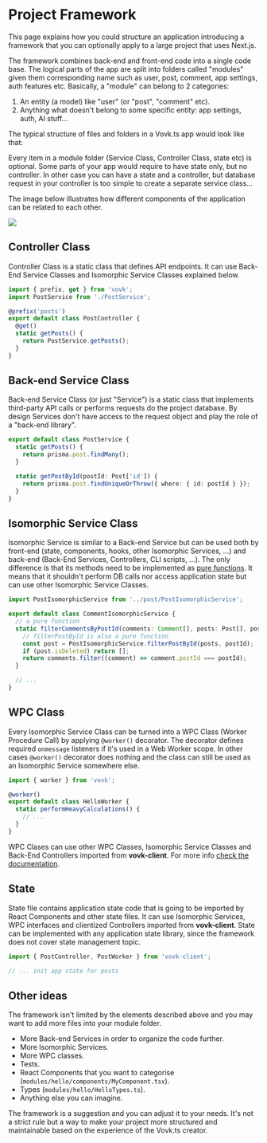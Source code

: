 
# Project Framework

This page explains how you could structure an application introducing a framework that you can optionally apply to a large project that uses Next.js.

The framework combines back-end and front-end code into a single code base. The logical parts of the app are split into folders called "modules" given them corresponding name such as user, post, comment, app settings, auth features etc. Basically, a "module" can belong to 2 categories:

1. An entity (a model) like "user" (or "post", "comment" etc).
1. Anything what doesn't belong to some specific entity: app settings, auth, AI stuff...

The typical structure of files and folders in a Vovk.ts app would look like that:

<FileTree>
  <FileTree.Folder name="src" defaultOpen>
    <FileTree.Folder name="modules" defaultOpen>
      <FileTree.Folder name="hello" defaultOpen>
        <FileTree.File name="HelloState.ts" />
        <FileTree.File name="HelloService.ts" />
        <FileTree.File name="HelloIsomorphicService.ts" />
        <FileTree.File name="HelloWorker.ts" />
        <FileTree.File name="HelloState.ts" />
      </FileTree.Folder>
      <FileTree.Folder name="app" defaultOpen>
        <FileTree.File name="AppState.ts" />
        <FileTree.File name="AppState.ts" />
      </FileTree.Folder>
      <FileTree.Folder name="auth" defaultOpen>
        <FileTree.File name="AuthState.ts" />
        <FileTree.File name="AuthService.ts" />
        <FileTree.File name="AuthController.ts" />
      </FileTree.Folder>
      <FileTree.Folder name="user" defaultOpen>
        <FileTree.File name="UserState.ts" />
        <FileTree.File name="UserService.ts" />
        <FileTree.File name="UserController.ts" />
        <FileTree.File name="UserIsomorphicService.ts" />
      </FileTree.Folder>
      <FileTree.Folder name="post" defaultOpen>
        <FileTree.File name="PostState.ts" />
        <FileTree.File name="PostService.ts" />
        <FileTree.File name="PostIsomorphicService.ts" />
        <FileTree.File name="PostController.ts" />
      </FileTree.Folder>
      <FileTree.Folder name="comment" defaultOpen>
        <FileTree.File name="CommentState.ts" />
        <FileTree.File name="CommentService.ts" />
        <FileTree.File name="CommentController.ts" />
      </FileTree.Folder>
    </FileTree.Folder>
  </FileTree.Folder>
</FileTree>

Every item in a module folder (Service Class, Controller Class, state etc) is optional. Some parts of your app would require to have state only, but no controller.
In other case you can have a state and a controller, but database request in your controller is too simple to create a separate service class...

The image below illustrates how different components of the application can be related to each other.

<img src="vovk-framework.svg" className="dark:invert" />

## Controller Class

Controller Class is a static class that defines API endpoints. It can use Back-End Service Classes and Isomorphic Service Classes explained below.

```ts filename="src/modules/post/PostController.ts"
import { prefix, get } from 'vovk';
import PostService from './PostService';

@prefix('posts')
export default class PostController {
  @get()
  static getPosts() {
    return PostService.getPosts();
  }
}
```

## Back-end Service Class

Back-end Service Class (or just "Service") is a static class that implements third-party API calls or performs requests do the project database.
By design Services don't have access to the request object and play the role of a "back-end library".

```ts filename="src/modules/post/PostService.ts"
export default class PostService {
  static getPosts() {
    return prisma.post.findMany();
  }

  static getPostById(postId: Post['id']) {
    return prisma.post.findUniqueOrThrow({ where: { id: postId } });
  }
}
```

## Isomorphic Service Class

Isomorphic Service is similar to a Back-end Service but can be used both by front-end (state, components, hooks, other Isomorphic Services, ...) and back-end (Back-End Services, Controllers, CLI scripts, ...).
The only difference is that its methods need to be implemented as [pure functions](https://en.wikipedia.org/wiki/Pure_function). It means that it shouldn't perform DB calls nor access application state but can use other Isomorphic Service Classes.

```ts filename="src/modules/comment/CommentIsomorphicService.ts"
import PostIsomorphicService from '../post/PostIsomorphicService';

export default class CommentIsomorphicService {
  // a pure function
  static filterCommentsByPostId(comments: Comment[], posts: Post[], postId: Post['id']) {
    // filterPostById is also a pure function
    const post = PostIsomorphicService.filterPostById(posts, postId);
    if (post.isDeleted) return [];
    return comments.filter((comment) => comment.postId === postId);
  }

  // ...
}
```

## WPC Class

Every Isomorphic Service Class can be turned into a WPC Class (Worker Procedure Call) by applying `@worker()` decorator.
The decorator defines required `onmessage` listeners if it's used in a Web Worker scope.
In other cases `@worker()` decorator does nothing and the class can still be used as an Isomorphic Service somewhere else.

```ts filename="src/modules/hello/HelloWorker.ts"
import { worker } from 'vovk';

@worker()
export default class HelloWorker {
  static performHeavyCalculations() {
    // ...
  }
}
```

WPC Clases can use other WPC Classes, Isomorphic Service Classes and Back-End Controllers imported from **vovk-client**. For more info [check the documentation](./worker).

## State

State file contains application state code that is going to be imported by React Components and other state files. It can use Isomorphic Services, WPC interfaces and clientized Controllers imported from **vovk-client**.
State can be implemented with any application state library, since the framework does not cover state management topic.

```ts filename="src/modules/post/PostState.ts"
import { PostController, PostWorker } from 'vovk-client';

// ... init app state for posts
```

## Other ideas

The framework isn't limited by the elements described above and you may want to add more files into your module folder.

- More Back-end Services in order to organize the code further.
- More Isomorphic Services.
- More WPC classes.
- Tests.
- React Components that you want to categorise (`modules/hello/components/MyComponent.tsx`).
- Types (`modules/hello/HelloTypes.ts`).
- Anything else you can imagine.

The framework is a suggestion and you can adjust it to your needs. It's not a strict rule but a way to make your project more structured and maintainable based on the experience of the Vovk.ts creator.
